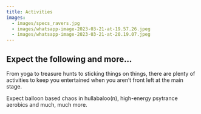 ```yaml
---
title: Activities
images:
  - images/specs_ravers.jpg
  - images/whatsapp-image-2023-03-21-at-19.57.26.jpeg
  - images/whatsapp-image-2023-03-21-at-20.19.07.jpeg
---
```

## Expect the following and more...

From yoga to treasure hunts to sticking things on things, there are plenty of activities to keep you entertained when you aren’t front left at the main stage.

Expect balloon based chaos in hullabaloo(n), high-energy psytrance aerobics and much, much more.